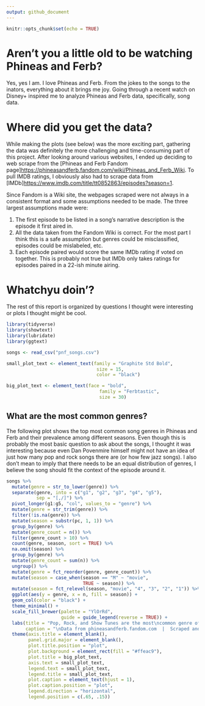 ```yaml
---
output: github_document
---
```


```r
knitr::opts_chunk$set(echo = TRUE)
```

# Aren't you a little old to be watching Phineas and Ferb?

Yes, yes I am. I love Phineas and Ferb. From the jokes to the songs to the inators, everything about it brings me joy. Going through a recent watch on Disney+ inspired me to analyze Phineas and Ferb data, specifically, song data.

# Where did you get the data?

While making the plots (see below) was the more exciting part, gathering the data was definitely the more challenging and time-consuming part of this project. After looking around various websites, I ended up deciding to web scrape from the [Phineas and Ferb Fandom page]<https://phineasandferb.fandom.com/wiki/Phineas_and_Ferb_Wiki>. To pull IMDB ratings, I obviously also had to scrape data from [IMDb]<https://www.imdb.com/title/tt0852863/episodes?season=1>.

Since Fandom is a Wiki site, the webpages scraped were not always in a consistent format and some assumptions needed to be made. The three largest assumptions made were:

1.  The first episode to be listed in a song's narrative description is the episode it first aired in.
2.  All the data taken from the Fandom Wiki is correct. For the most part I think this is a safe assumption but genres could be misclassified, episodes could be mislabeled, etc.
3.  Each episode paired would score the same IMDb rating if voted on together. This is probably not true but IMDb only takes ratings for episodes paired in a 22-ish minute airing.

# Whatchyu doin'?

The rest of this report is organized by questions I thought were interesting or plots I thought might be cool.

```r
library(tidyverse)
library(showtext)
library(lubridate)
library(ggtext)
```

```r
songs <- read_csv("pnf_songs.csv")
```

```r
small_plot_text <- element_text(family = "Graphite Std Bold", 
                                 size = 15,
                                 color = "black")

big_plot_text <- element_text(face = "bold", 
                                  family = "Ferbtastic",
                                  size = 30)
```

## What are the most common genres?

The following plot shows the top most common song genres in Phineas and Ferb and their prevalence among different seasons. Even though this is probably the most basic question to ask about the songs, I thought it was interesting because even Dan Povenmire himself might not have an idea of just how many pop and rock songs there are (or how few jazz songs). I also don't mean to imply that there needs to be an equal distribution of genres, I believe the song should fit the context of the episode around it.

```r
songs %>% 
  mutate(genre = str_to_lower(genre)) %>% 
  separate(genre, into = c("g1", "g2", "g3", "g4", "g5"),
           sep = "[,/]") %>% 
  pivot_longer(g1:g5, "col", values_to = "genre") %>% 
  mutate(genre = str_trim(genre)) %>% 
  filter(!is.na(genre)) %>% 
  mutate(season = substr(pc, 1, 1)) %>% 
  group_by(genre) %>% 
  mutate(genre_count = n()) %>% 
  filter(genre_count > 10) %>% 
  count(genre, season, sort = TRUE) %>% 
  na.omit(season) %>% 
  group_by(genre) %>% 
  mutate(genre_count = sum(n)) %>% 
  ungroup() %>% 
  mutate(genre = fct_reorder(genre, genre_count)) %>% 
  mutate(season = case_when(season == "M" ~ "movie", 
                            TRUE ~ season)) %>% 
  mutate(season = fct_relevel(season, "movie", "4", "3", "2", "1")) %>% 
  ggplot(aes(y = genre, x = n, fill = season)) + 
  geom_col(color = "black") + 
  theme_minimal() + 
  scale_fill_brewer(palette = "YlOrRd", 
                    guide = guide_legend(reverse = TRUE)) + 
  labs(title = "Pop, Rock, and Show Tunes are the most\ncommon genre of P&F songs",
       caption = "\nData from phineasandferb.fandom.com  |  Scraped and Visualized by @PhilliPhresh") + 
  theme(axis.title = element_blank(), 
        panel.grid.major = element_blank(), 
        plot.title.position = "plot",
        plot.background = element_rect(fill = "#ffeac9"),
        plot.title = big_plot_text,
        axis.text = small_plot_text,
        legend.text = small_plot_text,
        legend.title = small_plot_text, 
        plot.caption = element_text(hjust = 1),
        plot.caption.position = "plot", 
        legend.direction = "horizontal", 
        legend.position = c(.65, .15))
```
